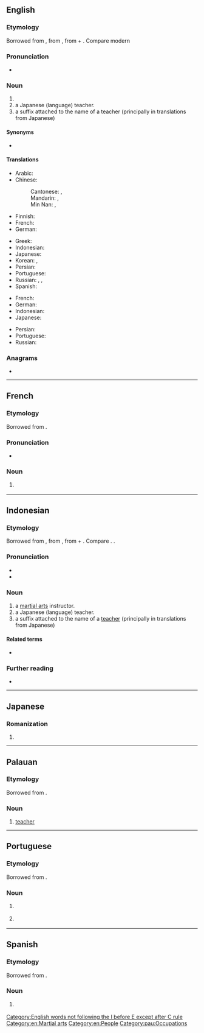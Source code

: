 {{also|-sensei}}
==English==
{{wikipedia}}

===Etymology===
Borrowed from {{bor|en|ja|-}} {{ja-r|先生|せんせい|teacher; elder}}, from {{ltc-l|先生|master, elder|id=1,1}}, from {{ltc-l|先|earlier, first|id=1,1}} + {{ltc-l|生|born|id=1,1}}. Compare modern {{cog|cmn|-}} {{zh-l|先生|Mr.}}

===Pronunciation===
* {{IPA|en|/ˈsɛnseɪ/}}

===Noun===
{{en-noun|sensei|s}}

# {{l|en|A [[martial arts]] instructor. Sensei of martial arts usually live and/or work at a [[dojo]] where they instruct their [[apprentices]]. A live-in apprentice is also called [[uchi-deshi]].}}
# a Japanese (language) teacher.
# a suffix attached to the name of a teacher (principally in translations from Japanese)

====Synonyms====
* {{sense|martial arts instructor}} {{l|en|[[sifu]], [[shifu]]}}

====Translations====
{{trans-top|martial arts instructor}}
* Arabic: {{t+|ar|مُدَرِّب|m}}
* Chinese:
*: Cantonese: {{t|yue|師傅}}, {{t|yue|师傅|tr=si1 fu6, si1 fu2}}
*: Mandarin: {{t+|cmn|師傅}}, {{t+|cmn|师傅|tr=shīfu}}
*: Min Nan: {{t+|nan|師傅}}, {{t|nan|师傅|tr=sai-hū}}
* Finnish: {{t+|fi|mestari}}
* French: {{t+|fr|sensei|m}}
* German: {{t|de|Sensei|m}}
{{trans-mid}}
* Greek: {{t+|el|σενσέι|m}}
* Indonesian: {{t|id|sensei}}
* Japanese: {{t+|ja|先生|tr=せんせい, sensei}}
* Korean: {{t+|ko|선생}}, {{t+|ko|선생님}} {{q|honorific}}
* Persian: {{t|fa|سنسی|tr=sensey}}
* Portuguese: {{t+|pt|sensei|m}}
* Russian: {{t+|ru|сэнсэ́й|m}}, {{t+|ru|ма́стер|m}}, {{t+|ru|сенсе́й|m}}
* Spanish: {{t|es|sensei|m}}
{{trans-bottom}}

{{trans-top|a Japanese teacher}}
* French: {{t+|fr|sensei|m}}
* German: {{t|de|Sensei|m}}
* Indonesian: {{t|id|sensei}}
* Japanese: {{t+|ja|先生|tr=せんせい, sensei}}
{{trans-mid}}
* Persian: {{t|fa|سنسی|tr=sensey}}
* Portuguese: {{t+|pt|sensei|m}}
* Russian: {{t+|ru|сэнсэ́й|m}}
{{trans-bottom}}

===Anagrams===
* {{anagrams|en|a=eeinss|Neisse|Nessie|Nieses|Sinese|in esse|insees|sees in|seines}}

[[Category:English words not following the I before E except after C rule]]
[[Category:en:Martial arts]]
[[Category:en:People]]

----

==French==

===Etymology===
Borrowed from {{bor|fr|ja|先生|tr=せんせい ''sensei''}}.

===Pronunciation===
* {{fr-IPA|sè_nsseil}}

===Noun===
{{fr-noun|m}}

# {{l|en|sensei}} {{gloss|martial arts instructor}}

----

==Indonesian==

===Etymology===
Borrowed from {{bor|id|ja|-}} {{ja-r|先生|せんせい|teacher; elder}}, from {{der|id|ltc|先生|tr=sen-ʂænɡ|t=master, elder}}, from {{m|ltc|先|t=earlier, first}} + {{m|ltc|生|t=born}}. Compare {{cog|nan|先生|tr=sin-seⁿ|t=[[doctor]], [[physician]], [[teacher]]}}. {{doublet|id|sinse}}.

===Pronunciation===
* {{IPA|id|/sen.sei/}}
* {{hyphenation|id|sén|séi}}

===Noun===
{{id-noun|sensei}}

# a [[martial arts]] instructor.
# a Japanese (language) teacher.
# a suffix attached to the name of a [[teacher]] (principally in translations from Japanese)
#: {{uxi|id|Yamada-'''sensei'''|-}}

====Related terms====
* {{l|id|sinse}}

===Further reading===
* {{R:KBBI Daring}}

----

==Japanese==

===Romanization===
{{ja-romaji}}

# {{ja-romanization of|せんせい}}

----

==Palauan==

===Etymology===
Borrowed from {{bor|pau|ja|先生|tr=せんせい ''sensei''}}.

===Noun===
{{head|pau|noun}}

# [[teacher]]

[[Category:pau:Occupations]]

----

==Portuguese==

===Etymology===
Borrowed from {{bor|pt|ja|先生|tr=sensei}}.

===Noun===
{{pt-noun|m}}

# {{l|en|sensei}} {{gloss|martial arts instructor}}
# {{l|en|sensei}} {{gloss|a Japanese teacher or master}}

{{topics|pt|Occupations}}

----

==Spanish==

===Etymology===
Borrowed from {{bor|es|ja|先生|tr=sensei}}.

===Noun===
{{es-noun|m}}

# {{l|en|sensei}} {{gloss|martial arts instructor}}